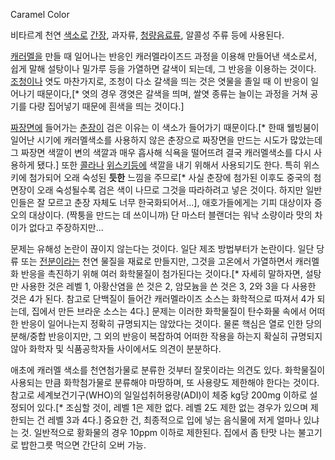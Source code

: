 Caramel Color

비타르계 천연 [[색소]]로 [[간장]], 과자류, [[청량음료]]류, 알콜성 주류 등에 사용된다. 

[[캐러멜]]을 만들 때 일어나는 반응인 캐러멜라이즈드 과정을 이용해 만들어낸 색소로서, 쉽게 말해 설탕이나 밀가루 등을 가열하면 갈색이 되는데, 그 반응을 이용하는 것이다. [[조청]]이나 엿도 마찬가지로, 조청이 다소 갈색을 띄는 것은 엿물을 졸일 때 이 반응이 일어나기 때문이다,[* 엿의 경우 갱엿은 갈색을 띄며, 쌀엿 종류는 늘이는 과정을 거쳐 공기를 다량 집어넣기 때문에 흰색을 띄는 것이다.]

[[짜장면]]에 들어가는 [[춘장]]이 검은 이유는 이 색소가 들어가기 때문이다.[* 한때 웰빙붐이 일어난 시기에 캐러멜색소를 사용하지 않은 춘장으로 짜장면을 만드는 시도가 많았는데 그 짜장면 색깔이 변의 색깔과 매우 흡사해 식욕을 떨어뜨려 결국 캐러멜색소를 다시 사용하게 됐다.] 또한 [[콜라]]나 [[위스키]]등에 색깔을 내기 위해서 사용되기도 한다. 특히 위스키에 첨가되어 오래 숙성된 '''듯한''' 느낌을 주므로[* 사실 춘장에 첨가된 이후도 중국의 첨면장이 오래 숙성될수록 검은 색이 나므로 그것을 따라하려고 넣은 것이다. 하지만 일반인들은 잘 모르고 춘장 자체도 너무 한국화되어서...], 애호가들에게는 기피 대상이자 증오의 대상이다. (짝퉁을 만드는 데 쓰이니까) 단 마스터 블랜더는 워낙 소량이라 맛의 차이가 없다고 주장하지만...

문제는 유해성 논란이 끊이지 않는다는 것이다. 일단 제조 방법부터가 논란이다. 일단 당류 또는 [[전분]]이라는 천연 물질을 재료로 만들지만, 그것을 고온에서 가열하면서 캐러멜화 반응을 촉진하기 위해 여러 화학물질이 첨가된다는 것이다.[* 자세히 말하자면, 설탕만 사용한 것은 레벨 1, 아황산염을 쓴 것은 2, 암모늄을 쓴 것은 3, 2와 3을 다 사용한 것은 4가 된다. 참고로 단백질이 들어간 캐러멜라이즈 소스는 화학적으로 따져서 4가 되는데, 집에서 만든 브라운 소스는 4다.] 문제는 이러한 화학물질이 탄수화물 속에서 어떠한 반응이 일어나는지 정확히 규명되지는 않았다는 것이다. 물론 핵심은 열로 인한 당의 분해/중합 반응이지만, 그 외의 반응이 복잡하여 어떠한 작용을 하는지 확실히 규명되지 않아 화학자 및 식품공학자들 사이에서도 의견이 분분하다.

애초에 캐러멜 색소를 천연첨가물로 분류한 것부터 잘못이라는 의견도 있다. 화학물질이 사용되는 만큼 화학첨가물로 분류해야 마땅하며, 또 사용량도 제한해야 한다는 것이다. 참고로 세계보건기구(WHO)의 일일섭취허용량(ADI)이 체중 kg당 200mg 이하로 설정되어 있다.[* 조심할 것이, 레벨 1은 제한 없다. 레벨 2도 제한 없는 경우가 있으며 제한되는 건 레벨 3과 4다.]  중요한 건, 최종적으로 입에 넣는 음식물에 저게 얼마나 있냐는 것. 일반적으로 황화물의 경우 10ppm 이하로 제한된다. 집에서 좀 탄맛 나는 불고기로 밥한그릇 먹으면 간단히 오버 가능.
